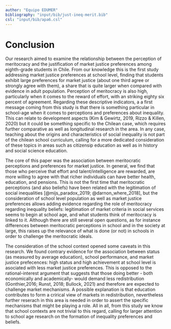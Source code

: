 ```yaml
---
author: "Equipo EDUMER"
bibliography: "input/bib/just-ineq-merit.bib"
csl: "input/bib/apa6.csl"
---
```


# Conclusion

Our research aimed to examine the relationship between the perception of meritocracy and the justification of market justice preferences among eighth-grade students in Chile. From our knowledge this is the first study addressing market justice preferences at school level, finding that students exhibit large preferences for market justice (about one third agree or strongly agree with them), a share that is quite larger when compared with evidence in adult population. Perception of meritocracy is also high, particularly when it comes to the reward of effort, with an striking eighty six percent of agreement. Regarding these descriptive indicators, a a first message coming from this study is that there is something particular in school-age when it comes to perceptions and preferences about inequality. This can relate to development aspects (Kim & Gewirtz, 2019, Rizzo & Killen, 2020) but it could be something specific to the Chilean case, which requires further comparative as well as longitudinal research in the area. In any case, teaching about the origins and characteristics of social inequality is not part of the chilean school curriculum, calling for a more dedicated consideration of these topics in areas such as citizensip education as well as in history and social science education.

The core of this paper was the association between meritocratic perceptions and preferences for market justice. In general, we find that those who perceive that effort and talent/intelligence are rewarded, are more willing to agree with that richer individuals can have better health, education, and pensions. This is not the first time that meritocratic perceptions (and also beliefs) have been related with the legitimation of social inequalities [@mijs_paradox_2019; @darnon_where_2018], but the consideration of school level population as well as market justice preferences allows adding evidence regarding the role of meritocracy regarding inequality beliefs: legitimation of market criteria in social services seems to begin at school age, and what students think of meritocracy is linked to it. Although there are still several open questions, as for instance differences between meritocratic perceptions in school and in the society at large, this raises up the relevance of what is done (or not) in schools in order to challenge the meritocratic ideals.

The consideration of the school context opened some caveats in this research. We found contrary evidence for the association between status (as measured by average education), school performance, and market justice prefecences: high status and high achievement at school level is asociated with less market justice preferences. This is opposed to the rational-interest argument that suggests that those doing better - both economically and academically- would demand less redistribution (Gonthier,2016; Runst, 2018; Bullock, 2021) and therefore are expected to challenge market mechanisms. A possible explanation is that education contributes to form a crirical view of markets in redistribution, nevertheless further reserach in this area is needed in order to assert the specific mechanisms that might be playing a role. All in all, from this study we know that school contexts are not trivial to this regard, calling for larger attention to school age research on the formation of inequality preferences and beliefs. 
